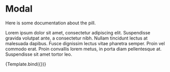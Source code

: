 
<Meta title="Components/Pill" component={Pill} />

# Modal

Here is some documentation about the pill.

Lorem ipsum dolor sit amet, consectetur adipiscing elit. Suspendisse
gravida volutpat ante, a consectetur nibh. Nullam tincidunt lectus
at malesuada dapibus. Fusce dignissim lectus vitae pharetra semper.
Proin vel commodo erat. Proin convallis lorem metus, in porta diam
pellentesque at. Suspendisse sit amet tortor leo.

<!--- This is your Story template function, shown here in React -->


<Canvas>
  <Story
    name="PillMessage"
    args={{
      color: 'green',
      label: 'Added!',
    }}
  >
    {Template.bind({})}
  </Story>
</Canvas>
